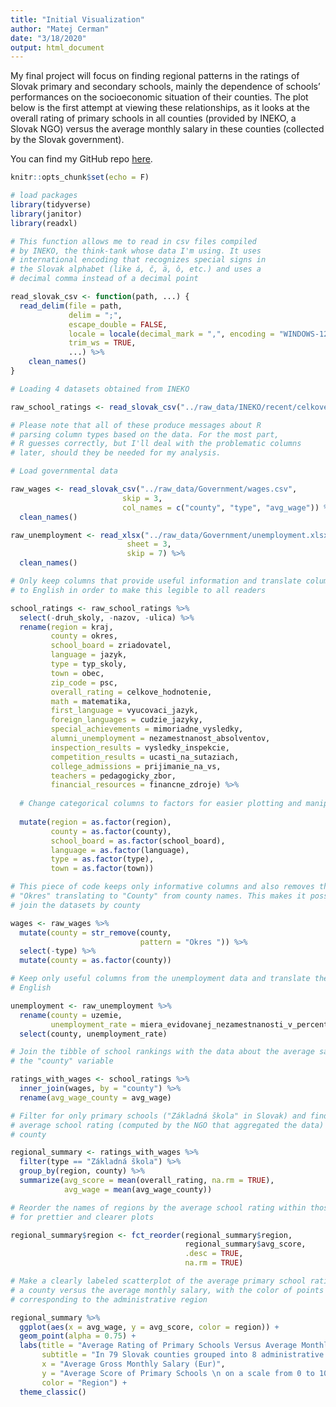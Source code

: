```yaml
---
title: "Initial Visualization"
author: "Matej Cerman"
date: "3/18/2020"
output: html_document
---
```


My final project will focus on finding regional patterns in the ratings of Slovak primary and secondary schools, mainly the dependence of schools' performances on the socioeconomic situation of their counties. The plot below is the first attempt at viewing these relationships, as it looks at the overall rating of primary schools in all counties (provided by INEKO, a Slovak NGO) versus the average monthly salary in these counties (collected by the Slovak government).

You can find my GitHub repo [here](https://github.com/matejcerman/gov1005_final_project).

```r
knitr::opts_chunk$set(echo = F)

# load packages
library(tidyverse)
library(janitor)
library(readxl)
```

```r

# This function allows me to read in csv files compiled
# by INEKO, the think-tank whose data I'm using. It uses
# international encoding that recognizes special signs in
# the Slovak alphabet (like á, č, ä, ô, etc.) and uses a
# decimal comma instead of a decimal point

read_slovak_csv <- function(path, ...) {
  read_delim(file = path, 
             delim = ";", 
             escape_double = FALSE, 
             locale = locale(decimal_mark = ",", encoding = "WINDOWS-1252"), 
             trim_ws = TRUE,
             ...) %>%
    clean_names()
}

# Loading 4 datasets obtained from INEKO 

raw_school_ratings <- read_slovak_csv("../raw_data/INEKO/recent/celkove_hodnotenie_2018-19.csv")

# Please note that all of these produce messages about R
# parsing column types based on the data. For the most part,
# R guesses correctly, but I'll deal with the problematic columns
# later, should they be needed for my analysis.

# Load governmental data

raw_wages <- read_slovak_csv("../raw_data/Government/wages.csv",
                         skip = 3,
                         col_names = c("county", "type", "avg_wage")) %>%
  clean_names()

raw_unemployment <- read_xlsx("../raw_data/Government/unemployment.xlsx",
                          sheet = 3,
                          skip = 7) %>%
  clean_names()

```

```r

# Only keep columns that provide useful information and translate column names
# to English in order to make this legible to all readers

school_ratings <- raw_school_ratings %>%
  select(-druh_skoly, -nazov, -ulica) %>%
  rename(region = kraj,
         county = okres,
         school_board = zriadovatel,
         language = jazyk,
         type = typ_skoly,
         town = obec,
         zip_code = psc,
         overall_rating = celkove_hodnotenie,
         math = matematika,
         first_language = vyucovaci_jazyk,
         foreign_languages = cudzie_jazyky,
         special_achievements = mimoriadne_vysledky,
         alumni_unemployment = nezamestnanost_absolventov,
         inspection_results = vysledky_inspekcie,
         competition_results = ucasti_na_sutaziach,
         college_admissions = prijimanie_na_vs,
         teachers = pedagogicky_zbor,
         financial_resources = financne_zdroje) %>%
  
  # Change categorical columns to factors for easier plotting and manipulation
  
  mutate(region = as.factor(region),
         county = as.factor(county),
         school_board = as.factor(school_board),
         language = as.factor(language),
         type = as.factor(type),
         town = as.factor(town))

# This piece of code keeps only informative columns and also removes the word
# "Okres" translating to "County" from county names. This makes it possible to
# join the datasets by county

wages <- raw_wages %>%
  mutate(county = str_remove(county,
                             pattern = "Okres ")) %>%
  select(-type) %>%
  mutate(county = as.factor(county))

# Keep only useful columns from the unemployment data and translate them to
# English

unemployment <- raw_unemployment %>%
  rename(county = uzemie,
         unemployment_rate = miera_evidovanej_nezamestnanosti_v_percent) %>%
  select(county, unemployment_rate)
```

```r

# Join the tibble of school rankings with the data about the average salary by
# the "county" variable

ratings_with_wages <- school_ratings %>%
  inner_join(wages, by = "county") %>%
  rename(avg_wage_county = avg_wage)

# Filter for only primary schools ("Základná škola" in Slovak) and find the
# average school rating (computed by the NGO that aggregated the data) in each
# county

regional_summary <- ratings_with_wages %>%
  filter(type == "Základná škola") %>%
  group_by(region, county) %>%
  summarize(avg_score = mean(overall_rating, na.rm = TRUE),
            avg_wage = mean(avg_wage_county))

# Reorder the names of regions by the average school rating within those regions
# for prettier and clearer plots

regional_summary$region <- fct_reorder(regional_summary$region,
                                       regional_summary$avg_score,
                                       .desc = TRUE,
                                       na.rm = TRUE)

# Make a clearly labeled scatterplot of the average primary school rating within
# a county versus the average monthly salary, with the color of points
# corresponding to the administrative region

regional_summary %>%
  ggplot(aes(x = avg_wage, y = avg_score, color = region)) +
  geom_point(alpha = 0.75) +
  labs(title = "Average Rating of Primary Schools Versus Average Monthly Salary",
       subtitle = "In 79 Slovak counties grouped into 8 administrative regions (in 2018)",
       x = "Average Gross Monthly Salary (Eur)",
       y = "Average Score of Primary Schools \n on a scale from 0 to 10",
       color = "Region") +
  theme_classic()
```



